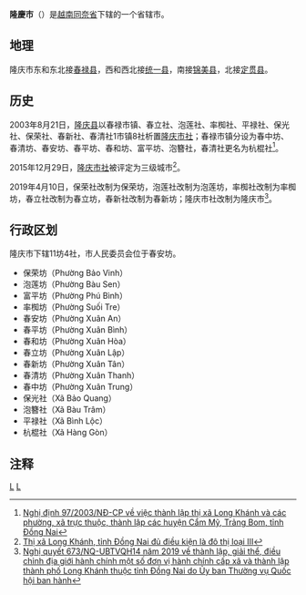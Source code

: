 {{Infobox Settlement
|name                   = 隆庆市
|settlement_type        = 省辖市
|official_name          = 
|other_name             = 
|native_name            = {{lang|vi|Thành phố Long Khành}}
|nickname               = 
|motto                  = 
|image_skyline          =  Một góc TX.Long Khánh.JPG
|imagesize              = 
|image_caption          = 
|image_flag             = 
|flag_size              = 
|image_seal             = 
|seal_size              = 
|image_shield           = 
|shield_size            = 
|image_blank_emblem     = 
|blank_emblem_size      = 
|image_map              = {{Infobox mapframe|frame-width=250|zoom=10}}
|mapsize                = 
|map_caption            = 
|image_map1             = Administrative Divisions of Dong Nai Province.png
|mapsize1               = 
|map_caption1           = 隆庆市在同奈省的位置
|pushpin_map            = Vietnam
|pushpin_label_position = bottom
|pushpin_map_caption    = 隆庆市在越南的位置
|pushpin_map1           = 
|pushpin_label_position1= 
|pushpin_map_caption1   = 
|subdivision_type       = 国家
|subdivision_name       = {{flag|Vietnam}}
|subdivision_type1      = [[越南行政区划|省]]
|subdivision_name1      = [[同奈省|同奈省]]
|subdivision_type2      = 行政区划
|subdivision_name2      = 11坊4社
|subdivision_type3      = 
|subdivision_name3      = 
|seat_type              = 
|seat                   = 
|government_type        = 
|leader_title           = 
|leader_name            = 
|leader_title1          = 
|leader_name1           = 
|established_title      = 
|established_date       = 
|area_magnitude         = 
|unit_pref              = 
|area_footnotes         = 
|area_total_km2         = 191.75
|area_land_km2          = 
|area_water_km2         = 
|area_water_percent     = 
|area_urban_km2         = 
|area_metro_km2         = 
|population_as_of       = 2018年
|population_footnotes   = 
|population_note        = 
|population_total       = 171276
|population_density_km2 = auto
|population_metro             = 
|population_density_metro_km2 = 
|population_urban             = 
|population_density_urban_km2 = 
|timezone               = [[越南标准时间|越南标准时间]]
|utc_offset             = +7
|elevation_footnotes    = 
|elevation_m            = 
|coor_type              = 
|coordinates            = 
|postal_code_type       = 
|postal_code            = 
|area_code              = 
|website                = [http://longkhanh.dongnai.gov.vn/Pages/home.aspx 隆庆市电子信息门户网站]
|footnotes              = 
}}
'''隆慶市'''（{{vie|v='''Thành phố Long Khánh'''|hn=城庯隆慶}}）是[[越南|越南]][[同奈省|同奈省]]下辖的一个省辖市。

==地理==
隆庆市东和东北接[[春禄县|春禄县]]，西和西北接[[统一县|统一县]]，南接[[锦美县|锦美县]]，北接[[定贯县|定贯县]]。

==历史==
2003年8月21日，[[隆庆县|隆庆县]]以春禄市镇、春立社、泡莲社、率椥社、平禄社、保光社、保荣社、春新社、春清社1市镇8社析置[[隆庆市社|隆庆市社]]；春禄市镇分设为春中坊、春清坊、春安坊、春平坊、春和坊、富平坊、泡簪社，春清社更名为杭棍社<ref>[https://thuvienphapluat.vn/van-ban/Bo-may-hanh-chinh/Nghi-dinh-97-2003-ND-CP-thanh-lap-thi-xa-Long-Khanh-phuong-xa-truc-thuoc-huyen-Cam-My-Trang-Bom-tinh-Dong-Nai-51556.aspx Nghị định 97/2003/NĐ-CP về việc thành lập thị xã Long Khánh và các phường, xã trực thuộc, thành lập các huyện Cẩm Mỹ, Trảng Bom, tỉnh Đồng Nai]</ref>。

2015年12月29日，[[隆庆市社|隆庆市社]]被评定为三级城市<ref>[https://baoxaydung.com.vn/thi-xa-long-khanh-tinh-dong-nai-du-dieu-kien-la-do-thi-loai-iii-169150.html Thị xã Long Khánh, tỉnh Đồng Nai đủ điều kiện là đô thị loại III]</ref>。

2019年4月10日，保荣社改制为保荣坊，泡莲社改制为泡莲坊，率椥社改制为率椥坊，春立社改制为春立坊，春新社改制为春新坊；隆庆市社改制为隆庆市<ref>[https://thuvienphapluat.vn/van-ban/Bo-may-hanh-chinh/Nghi-quyet-673-NQ-UBTVQH14-2019-giai-the-dieu-chinh-dia-gioi-don-vi-hanh-chinh-cap-xa-Dong-Nai-412485.aspx Nghị quyết 673/NQ-UBTVQH14 năm 2019 về thành lập, giải thể, điều chỉnh địa giới hành chính một số đơn vị hành chính cấp xã và thành lập thành phố Long Khánh thuộc tỉnh Đồng Nai do Ủy ban Thường vụ Quốc hội ban hành]</ref>。

==行政区划==
隆庆市下辖11坊4社，市人民委员会位于春安坊。
*保荣坊（Phường Bảo Vinh）
*泡莲坊（Phường Bàu Sen）
*富平坊（Phường Phú Bình）
*率椥坊（Phường Suối Tre）
*春安坊（Phường Xuân An）
*春平坊（Phường Xuân Bình）
*春和坊（Phường Xuân Hòa）
*春立坊（Phường Xuân Lập）
*春新坊（Phường Xuân Tân）
*春清坊（Phường Xuân Thanh）
*春中坊（Phường Xuân Trung）
*保光社（Xã Bảo Quang）
*泡簪社（Xã Bàu Trâm）
*平禄社（Xã Bình Lộc）
*杭棍社（Xã Hàng Gòn）

==注释==
{{reflist}}
{{同奈省行政區劃}}
{{越南东南部之县市镇区域划分}}

[[Category:越南城市|L]]
[[Category:同奈省|L]]